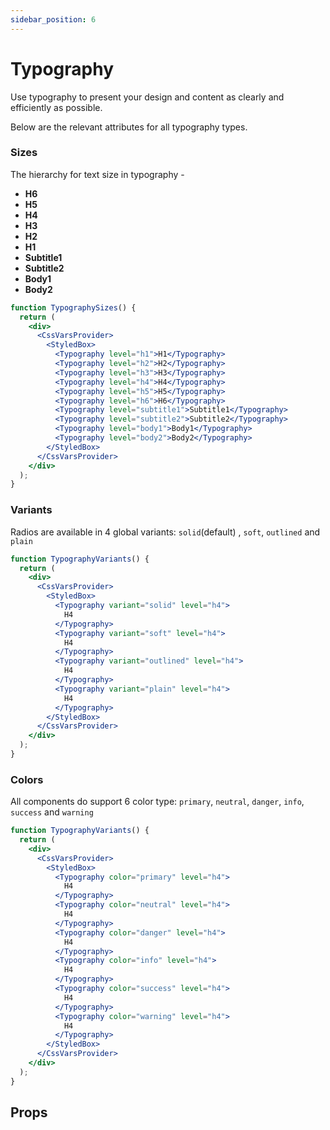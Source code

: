 ```yaml
---
sidebar_position: 6
---
```



# Typography

Use typography to present your design and content as clearly and efficiently as possible.

Below are the relevant attributes for all typography types.

### Sizes

The hierarchy for text size in typography -

- **H6**
- **H5**
- **H4**
- **H3**
- **H2**
- **H1**
- **Subtitle1**
- **Subtitle2**
- **Body1**
- **Body2**

```jsx live
function TypographySizes() {
  return (
    <div>
      <CssVarsProvider>
        <StyledBox>
          <Typography level="h1">H1</Typography>
          <Typography level="h2">H2</Typography>
          <Typography level="h3">H3</Typography>
          <Typography level="h4">H4</Typography>
          <Typography level="h5">H5</Typography>
          <Typography level="h6">H6</Typography>
          <Typography level="subtitle1">Subtitle1</Typography>
          <Typography level="subtitle2">Subtitle2</Typography>
          <Typography level="body1">Body1</Typography>
          <Typography level="body2">Body2</Typography>
        </StyledBox>
      </CssVarsProvider>
    </div>
  );
}
```

### Variants

Radios are available in 4 global variants: `solid`(default) , `soft`, `outlined` and `plain`

```jsx live
function TypographyVariants() {
  return (
    <div>
      <CssVarsProvider>
        <StyledBox>
          <Typography variant="solid" level="h4">
            H4
          </Typography>
          <Typography variant="soft" level="h4">
            H4
          </Typography>
          <Typography variant="outlined" level="h4">
            H4
          </Typography>
          <Typography variant="plain" level="h4">
            H4
          </Typography>
        </StyledBox>
      </CssVarsProvider>
    </div>
  );
}
```

### Colors

All components do support 6 color type: `primary`, `neutral`, `danger`, `info`, `success` and `warning`

```jsx live
function TypographyVariants() {
  return (
    <div>
      <CssVarsProvider>
        <StyledBox>
          <Typography color="primary" level="h4">
            H4
          </Typography>
          <Typography color="neutral" level="h4">
            H4
          </Typography>
          <Typography color="danger" level="h4">
            H4
          </Typography>
          <Typography color="info" level="h4">
            H4
          </Typography>
          <Typography color="success" level="h4">
            H4
          </Typography>
          <Typography color="warning" level="h4">
            H4
          </Typography>
        </StyledBox>
      </CssVarsProvider>
    </div>
  );
}
```

## Props

<PropsTable name="Typography" />
